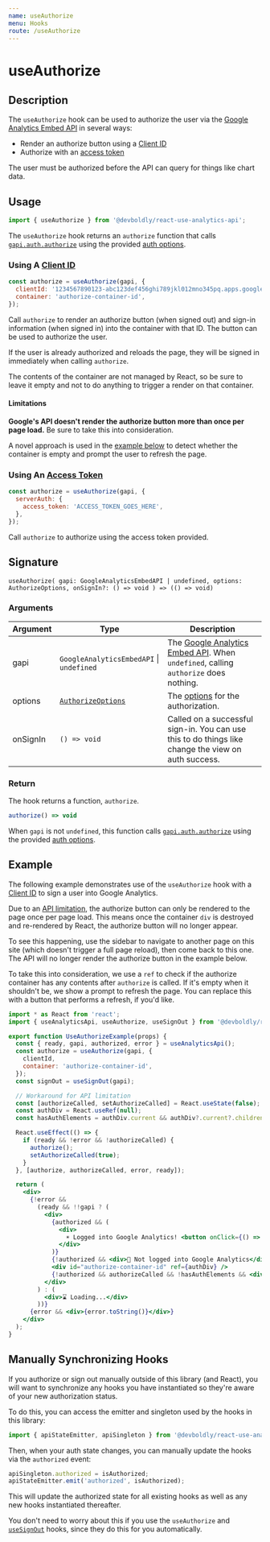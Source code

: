```yaml
---
name: useAuthorize
menu: Hooks
route: /useAuthorize
---
```



<h1>useAuthorize</h1>

## Description

The `useAuthorize` hook can be used to authorize the user via the [Google Analytics Embed API](/useAnalyticsApi) in several ways:
- Render an authorize button using a [Client ID](https://react-analytics-charts.netlify.app/google-oauth-client-id)
- Authorize with an [access token](https://ga-dev-tools.appspot.com/embed-api/server-side-authorization/)

The user must be authorized before the API can query for things like chart data.

## Usage

```jsx
import { useAuthorize } from '@devboldly/react-use-analytics-api';
```

The `useAuthorize` hook returns an `authorize` function that calls [`gapi.auth.authorize`](https://developers.google.com/analytics/devguides/reporting/embed/v1/component-reference#auth) using the provided [auth options](https://developers.google.com/analytics/devguides/reporting/embed/v1/component-reference#auth-options).

### Using A [Client ID](https://react-analytics-charts.netlify.app/google-oauth-client-id)

```jsx
const authorize = useAuthorize(gapi, {
  clientId: '1234567890123-abc123def456ghi789jkl012mno345pq.apps.googleusercontent.com',
  container: 'authorize-container-id',
});
```

Call `authorize` to render an authorize button (when signed out) and sign-in information (when signed in) into the container with that ID. The button can be used to authorize the user.

If the user is already authorized and reloads the page, they will be signed in immediately when calling `authorize`.

The contents of the container are not managed by React, so be sure to leave it empty and not to do anything to trigger a render on that container.

#### Limitations

**Google's API doesn't render the authorize button more than once per page load.** Be sure to take this into consideration. 

A novel approach is used in the [example below](#example) to detect whether the container is empty and prompt the user to refresh the page.

### Using An [Access Token](https://ga-dev-tools.appspot.com/embed-api/server-side-authorization/)

```jsx
const authorize = useAuthorize(gapi, {
  serverAuth: {
    access_token: 'ACCESS_TOKEN_GOES_HERE',
  },
});
```

Call `authorize` to authorize using the access token provided.

## Signature

`useAuthorize( gapi: GoogleAnalyticsEmbedAPI | undefined, options: AuthorizeOptions, onSignIn?: () => void ) => (() => void)`

### Arguments

| Argument | Type | Description |
|----------|------|-------------|
| gapi | `GoogleAnalyticsEmbedAPI` &#124; `undefined` | The [Google Analytics Embed API](/useAnalyticsApi). When `undefined`, calling `authorize` does nothing. |
| options | [`AuthorizeOptions`](https://developers.google.com/analytics/devguides/reporting/embed/v1/component-reference#auth-options) | The [options](https://developers.google.com/analytics/devguides/reporting/embed/v1/component-reference#auth-options) for the authorization. |
| onSignIn | `() => void` | Called on a successful sign-in. You can use this to do things like change the view on auth success. |

### Return

The hook returns a function, `authorize`.

```jsx
authorize() => void
```

When `gapi` is not `undefined`, this function calls [`gapi.auth.authorize`](https://developers.google.com/analytics/devguides/reporting/embed/v1/component-reference#auth) using the provided [auth options](https://developers.google.com/analytics/devguides/reporting/embed/v1/component-reference#auth-options).

## Example

The following example demonstrates use of the `useAuthorize` hook with a [Client ID](https://react-analytics-charts.netlify.app/google-oauth-client-id) to sign a user into Google Analytics.

Due to an [API limitation](#limitations), the authorize button can only be rendered to the page once per page load. This means once the container `div` is destroyed and re-rendered by React, the authorize button will no longer appear. 

To see this happening, use the sidebar to navigate to another page on this site (which doesn't trigger a full page reload), then come back to this one. The API will no longer render the authorize button in the example below.

To take this into consideration, we use a `ref` to check if the authorize container has any contents after `authorize` is called. If it's empty when it shouldn't be, we show a prompt to refresh the page. You can replace this with a button that performs a refresh, if you'd like.

<div style={{ border: 'solid 2px #67788a', padding: '20px' }}>
  <UseAuthorizeExample />
</div>

```jsx
import * as React from 'react';
import { useAnalyticsApi, useAuthorize, useSignOut } from '@devboldly/react-use-analytics-api';

export function UseAuthorizeExample(props) {
  const { ready, gapi, authorized, error } = useAnalyticsApi();
  const authorize = useAuthorize(gapi, {
    clientId,
    container: 'authorize-container-id',
  });
  const signOut = useSignOut(gapi);

  // Workaround for API limitation
  const [authorizeCalled, setAuthorizeCalled] = React.useState(false);
  const authDiv = React.useRef(null);
  const hasAuthElements = authDiv.current && authDiv?.current?.children?.length > 0;

  React.useEffect(() => {
    if (ready && !error && !authorizeCalled) {
      authorize();
      setAuthorizeCalled(true);
    }
  }, [authorize, authorizeCalled, error, ready]);

  return (
    <div>
      {!error &&
        (ready && !!gapi ? (
          <div>
            {authorized && (
              <div>
                ☀️ Logged into Google Analytics! <button onClick={() => signOut()}>Sign Out</button>
              </div>
            )}
            {!authorized && <div>🔐 Not logged into Google Analytics</div>}
            <div id="authorize-container-id" ref={authDiv} />
            {!authorized && authorizeCalled && !hasAuthElements && <div>🔄 Refresh the page to access analytics.</div>}
          </div>
        ) : (
          <div>⌛ Loading...</div>
        ))}
      {error && <div>{error.toString()}</div>}
    </div>
  );
}
```

## Manually Synchronizing Hooks

If you authorize or sign out manually outside of this library (and React), you will want to synchronize any hooks you have instantiated so they're aware of your new authorization status.

To do this, you can access the emitter and singleton used by the hooks in this library:

```jsx
import { apiStateEmitter, apiSingleton } from '@devboldly/react-use-analytics-api';
```

Then, when your auth state changes, you can manually update the hooks via the `authorized` event:

```jsx
apiSingleton.authorized = isAuthorized;
apiStateEmitter.emit('authorized', isAuthorized);
```

This will update the authorized state for all existing hooks as well as any new hooks instantiated thereafter.

You don't need to worry about this if you use the `useAuthorize` and [`useSignOut`](/useSignOut) hooks, since they do this for you automatically.